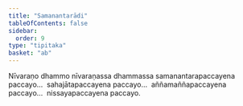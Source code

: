 ```yaml
---
title: "Samanantarādi"
tableOfContents: false
sidebar:
  order: 9
type: "tipitaka"
basket: "ab"
---
```



<DynamicBreadcrumb />

<Division number="33">

<Paragraph number="1956">
Nīvaraṇo dhammo nīvaraṇassa dhammassa samanantarapaccayena paccayo…  sahajātapaccayena paccayo…  aññamaññapaccayena paccayo…  nissayapaccayena paccayo.
</Paragraph>
</Division>